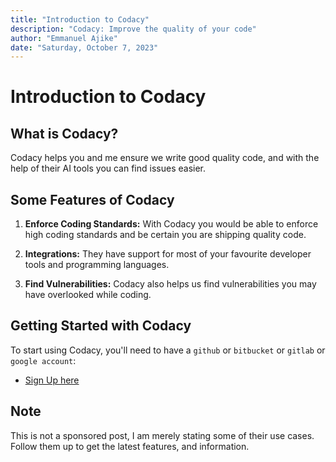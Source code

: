 ```yaml
---
title: "Introduction to Codacy"
description: "Codacy: Improve the quality of your code"
author: "Emmanuel Ajike"
date: "Saturday, October 7, 2023"
---
```


# Introduction to Codacy

## What is Codacy?

Codacy helps you and me ensure we write good quality code, and with the help of their AI tools you can find issues easier.

## Some Features of Codacy

1. **Enforce Coding Standards:**
   With Codacy you would be able to enforce high coding standards and be certain you are shipping quality code.

2. **Integrations:**
   They have support for most of your favourite developer tools and programming languages.

3. **Find Vulnerabilities:**
   Codacy also helps us find vulnerabilities you may have overlooked while coding.

## Getting Started with Codacy

To start using Codacy, you'll need to have a `github` or `bitbucket` or `gitlab` or `google account`:

- [Sign Up here](https://www.codacy.com/signup-codacy)

## Note

This is not a sponsored post, I am merely stating some of their use cases. Follow them up to get the latest features, and information.
